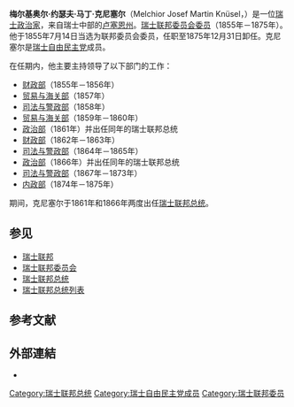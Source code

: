 {{Infobox_ President
| name= {{lang|en| Melchior Josef Martin Knüsel}}
| original_name =梅尔基奥尔·约瑟夫·马丁·克尼塞尔
| image= Melchior Josef Martin Knüsel.gif
| office2=[[瑞士联邦委员会委员|瑞士联邦委员会委员]]
| term_start2=1855年 
| term_end2=1875年
| birth_date=1813年11月16日
| death_date= 1889年1月15日
}}

'''梅尔基奥尔·约瑟夫·马丁·克尼塞尔'''（Melchior Josef Martin Knüsel，{{bd|1813年|11月16日|1889年|1月15日|catIdx=F}}）是一位[[瑞士|瑞士]][[政治家|政治家]]，来自瑞士中部的[[卢塞恩州|卢塞恩州]]。[[瑞士联邦委员会|瑞士联邦委员会]][[瑞士联邦委员会委员|委员]]（1855年－1875年）。他于1855年7月14日当选为联邦委员会委员，任职至1875年12月31日卸任。克尼塞尔是[[瑞士自由民主党|瑞士自由民主党]]成员。

在任期内，他主要主持领导了以下部门的工作：
*[[瑞士财政部|财政部]]（1855年－1856年）
*[[瑞士贸易与海关部|贸易与海关部]]（1857年）
*[[瑞士司法与警政部|司法与警政部]]（1858年）
*[[瑞士贸易与海关部|贸易与海关部]]（1859年－1860年）
*[[瑞士政治部|政治部]]（1861年）并出任同年的瑞士联邦总统
*[[瑞士财政部|财政部]]（1862年－1863年）
*[[瑞士司法与警政部|司法与警政部]]（1864年－1865年）
*[[瑞士政治部|政治部]]（1866年）并出任同年的瑞士联邦总统
*[[瑞士司法与警政部|司法与警政部]]（1867年－1873年）
*[[瑞士内政部|内政部]]（1874年－1875年）



期间，克尼塞尔于1861年和1866年两度出任[[瑞士联邦总统|瑞士联邦总统]]。

==参见==
*[[瑞士联邦|瑞士联邦]]
*[[瑞士联邦委员会|瑞士联邦委员会]] 
*[[瑞士联邦总统|瑞士联邦总统]] 
*[[瑞士联邦总统列表|瑞士联邦总统列表]] 

==参考文献==

==外部連結==
*{{HDS|4184}}

{{start box}}
{{succession box | before = [[马丁·约瑟夫·蒙青格尔|马丁·约瑟夫·蒙青格尔]] | title = [[瑞士联邦委员会委员|瑞士联邦委员会委员]] | years = 1855年–1875年 | after = [[约阿希姆·黑尔|约阿希姆·黑尔]]}}
{{end box}}

{{Authority control}}
{{DEFAULTSORT: Knusel, Melchior Josef Martin }} 
{{europe-poli-bio-stub}}
{{Switzerland-politician-stub}}
[[Category:瑞士联邦总统|Category:瑞士联邦总统]]
[[Category:瑞士自由民主党成员|Category:瑞士自由民主党成员]]
[[Category:瑞士联邦委员|Category:瑞士联邦委员]]